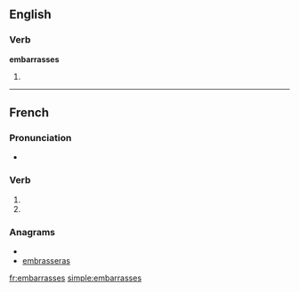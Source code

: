 {{also|embarrassés}}
==English==

===Verb===
'''embarrasses'''

# {{third-person singular of|[[embarrass]]}}

----

==French==

===Pronunciation===
* {{IPA|lang=fr|/ɑ̃.ba.ʁas/}}

===Verb===
{{fr-verb-form}}

# {{conjugation of|embarrasser||2|s|pres|ind|lang=fr}}
# {{conjugation of|embarrasser||2|s|pres|sub|lang=fr}}

===Anagrams===
* {{alphagram|aabeemrrsss}}
* [[embrasseras#French|embrasseras]]


[[fr:embarrasses]]
[[simple:embarrasses]]